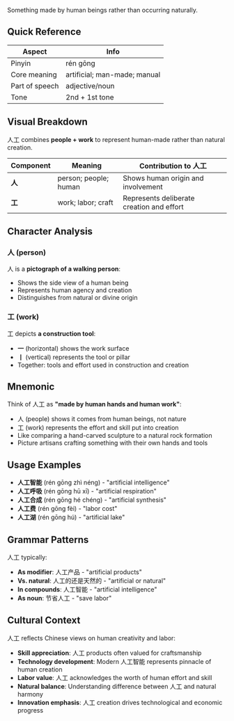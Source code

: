 Something made by human beings rather than occurring naturally.

## Quick Reference

| Aspect         | Info                         |
| -------------- | ---------------------------- |
| Pinyin         | rén gōng                     |
| Core meaning   | artificial; man-made; manual |
| Part of speech | adjective/noun               |
| Tone           | 2nd + 1st tone               |

## Visual Breakdown

人工 combines **people + work** to represent human-made rather than natural creation.

| Component | Meaning               | Contribution to 人工                      |
| --------- | --------------------- | ----------------------------------------- |
| **人**    | person; people; human | Shows human origin and involvement        |
| **工**    | work; labor; craft    | Represents deliberate creation and effort |

## Character Analysis

### 人 (person)

人 is a **pictograph of a walking person**:

- Shows the side view of a human being
- Represents human agency and creation
- Distinguishes from natural or divine origin

### 工 (work)

工 depicts **a construction tool**:

- **一** (horizontal) shows the work surface
- **丨** (vertical) represents the tool or pillar
- Together: tools and effort used in construction and creation

## Mnemonic

Think of 人工 as **"made by human hands and human work"**:

- 人 (people) shows it comes from human beings, not nature
- 工 (work) represents the effort and skill put into creation
- Like comparing a hand-carved sculpture to a natural rock formation
- Picture artisans crafting something with their own hands and tools

## Usage Examples

- **人工智能** (rén gōng zhì néng) - "artificial intelligence"
- **人工呼吸** (rén gōng hū xī) - "artificial respiration"
- **人工合成** (rén gōng hé chéng) - "artificial synthesis"
- **人工费** (rén gōng fèi) - "labor cost"
- **人工湖** (rén gōng hú) - "artificial lake"

## Grammar Patterns

人工 typically:

- **As modifier**: 人工产品 - "artificial products"
- **Vs. natural**: 人工的还是天然的 - "artificial or natural"
- **In compounds**: 人工智能 - "artificial intelligence"
- **As noun**: 节省人工 - "save labor"

## Cultural Context

人工 reflects Chinese views on human creativity and labor:

- **Skill appreciation**: 人工 products often valued for craftsmanship
- **Technology development**: Modern 人工智能 represents pinnacle of human creation
- **Labor value**: 人工 acknowledges the worth of human effort and skill
- **Natural balance**: Understanding difference between 人工 and natural harmony
- **Innovation emphasis**: 人工 creation drives technological and economic progress
